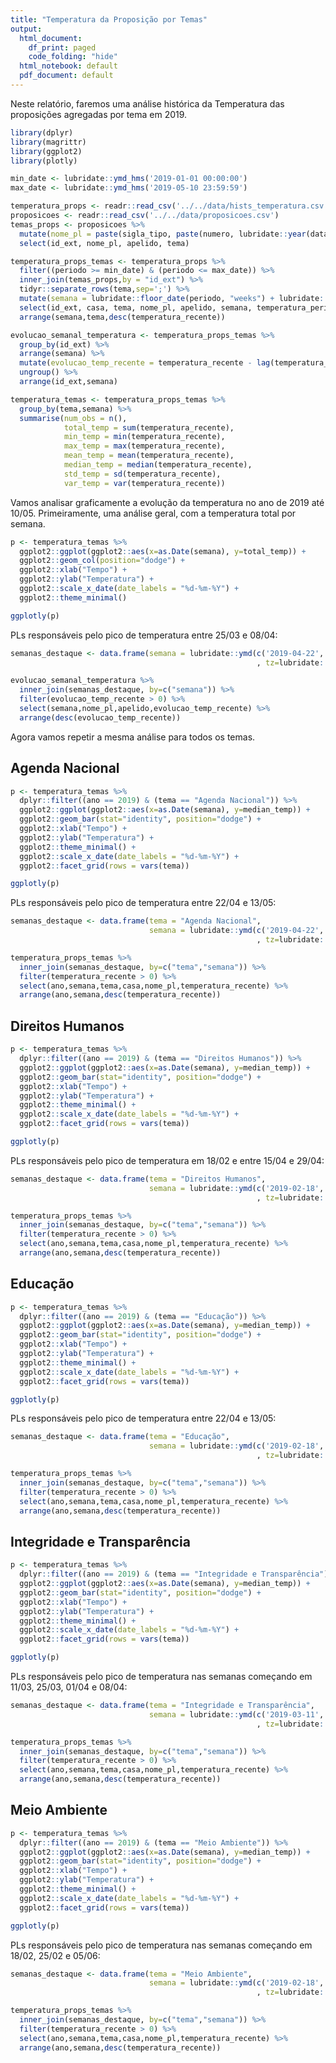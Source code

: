 ```yaml
---
title: "Temperatura da Proposição por Temas"
output:
  html_document:
    df_print: paged
    code_folding: "hide"
  html_notebook: default
  pdf_document: default
---
```


Neste relatório, faremos uma análise histórica da Temperatura das proposições agregadas por tema em 2019.

```r
library(dplyr)
library(magrittr)
library(ggplot2)
library(plotly)

min_date <- lubridate::ymd_hms('2019-01-01 00:00:00')
max_date <- lubridate::ymd_hms('2019-05-10 23:59:59')

temperatura_props <- readr::read_csv('../../data/hists_temperatura.csv')
proposicoes <- readr::read_csv('../../data/proposicoes.csv')
temas_props <- proposicoes %>% 
  mutate(nome_pl = paste(sigla_tipo, paste(numero, lubridate::year(data_apresentacao),sep='/'))) %>%
  select(id_ext, nome_pl, apelido, tema)

temperatura_props_temas <- temperatura_props %>%
  filter((periodo >= min_date) & (periodo <= max_date)) %>%
  inner_join(temas_props,by = "id_ext") %>%
  tidyr::separate_rows(tema,sep=';') %>%
  mutate(semana = lubridate::floor_date(periodo, "weeks") + lubridate::days(1)) %>%
  select(id_ext, casa, tema, nome_pl, apelido, semana, temperatura_periodo, temperatura_recente) %>%
  arrange(semana,tema,desc(temperatura_recente))

evolucao_semanal_temperatura <- temperatura_props_temas %>%
  group_by(id_ext) %>%
  arrange(semana) %>%
  mutate(evolucao_temp_recente = temperatura_recente - lag(temperatura_recente, default = 0)) %>%
  ungroup() %>%
  arrange(id_ext,semana)

temperatura_temas <- temperatura_props_temas %>%
  group_by(tema,semana) %>%
  summarise(num_obs = n(),
            total_temp = sum(temperatura_recente),
            min_temp = min(temperatura_recente),
            max_temp = max(temperatura_recente),
            mean_temp = mean(temperatura_recente),
            median_temp = median(temperatura_recente),
            std_temp = sd(temperatura_recente),
            var_temp = var(temperatura_recente))
```

Vamos analisar graficamente a evolução da temperatura no ano de 2019 até 10/05.
Primeiramente, uma análise geral, com a temperatura total por semana.

```r
p <- temperatura_temas %>% 
  ggplot2::ggplot(ggplot2::aes(x=as.Date(semana), y=total_temp)) +
  ggplot2::geom_col(position="dodge") +
  ggplot2::xlab("Tempo") + 
  ggplot2::ylab("Temperatura") +
  ggplot2::scale_x_date(date_labels = "%d-%m-%Y") +
  ggplot2::theme_minimal()

ggplotly(p)
```



PLs responsáveis pelo pico de temperatura entre 25/03 e 08/04:
```r
semanas_destaque <- data.frame(semana = lubridate::ymd(c('2019-04-22','2019-04-29','2019-05-06')
                                                       , tz=lubridate::tz(temperatura_props_temas$semana[1])))

evolucao_semanal_temperatura %>%
  inner_join(semanas_destaque, by=c("semana")) %>%
  filter(evolucao_temp_recente > 0) %>%
  select(semana,nome_pl,apelido,evolucao_temp_recente) %>%
  arrange(desc(evolucao_temp_recente))
```

Agora vamos repetir a mesma análise para todos os temas.

## Agenda Nacional

```r
p <- temperatura_temas %>% 
  dplyr::filter((ano == 2019) & (tema == "Agenda Nacional")) %>%
  ggplot2::ggplot(ggplot2::aes(x=as.Date(semana), y=median_temp)) +
  ggplot2::geom_bar(stat="identity", position="dodge") +
  ggplot2::xlab("Tempo") + 
  ggplot2::ylab("Temperatura") +
  ggplot2::theme_minimal() +
  ggplot2::scale_x_date(date_labels = "%d-%m-%Y") +
  ggplot2::facet_grid(rows = vars(tema))

ggplotly(p)

```

PLs responsáveis pelo pico de temperatura entre 22/04 e 13/05:
```r
semanas_destaque <- data.frame(tema = "Agenda Nacional",
                               semana = lubridate::ymd(c('2019-04-22','2019-04-29','2019-05-06','2019-05-13')
                                                       , tz=lubridate::tz(temperatura_props_temas$semana[1])))

temperatura_props_temas %>%
  inner_join(semanas_destaque, by=c("tema","semana")) %>%
  filter(temperatura_recente > 0) %>%
  select(ano,semana,tema,casa,nome_pl,temperatura_recente) %>%
  arrange(ano,semana,desc(temperatura_recente))
```

## Direitos Humanos

```r
p <- temperatura_temas %>% 
  dplyr::filter((ano == 2019) & (tema == "Direitos Humanos")) %>%
  ggplot2::ggplot(ggplot2::aes(x=as.Date(semana), y=median_temp)) +
  ggplot2::geom_bar(stat="identity", position="dodge") +
  ggplot2::xlab("Tempo") + 
  ggplot2::ylab("Temperatura") +
  ggplot2::theme_minimal() +
  ggplot2::scale_x_date(date_labels = "%d-%m-%Y") +
  ggplot2::facet_grid(rows = vars(tema))

ggplotly(p)

```

PLs responsáveis pelo pico de temperatura em 18/02 e entre 15/04 e 29/04:
```r
semanas_destaque <- data.frame(tema = "Direitos Humanos",
                               semana = lubridate::ymd(c('2019-02-18','2019-04-15','2019-04-22','2019-04-29')
                                                       , tz=lubridate::tz(temperatura_props_temas$semana[1])))

temperatura_props_temas %>%
  inner_join(semanas_destaque, by=c("tema","semana")) %>%
  filter(temperatura_recente > 0) %>%
  select(ano,semana,tema,casa,nome_pl,temperatura_recente) %>%
  arrange(ano,semana,desc(temperatura_recente))
```

## Educação

```r
p <- temperatura_temas %>% 
  dplyr::filter((ano == 2019) & (tema == "Educação")) %>%
  ggplot2::ggplot(ggplot2::aes(x=as.Date(semana), y=median_temp)) +
  ggplot2::geom_bar(stat="identity", position="dodge") +
  ggplot2::xlab("Tempo") + 
  ggplot2::ylab("Temperatura") +
  ggplot2::theme_minimal() +
  ggplot2::scale_x_date(date_labels = "%d-%m-%Y") +
  ggplot2::facet_grid(rows = vars(tema))

ggplotly(p)

```

PLs responsáveis pelo pico de temperatura entre 22/04 e 13/05:
```r
semanas_destaque <- data.frame(tema = "Educação",
                               semana = lubridate::ymd(c('2019-02-18','2019-04-15')
                                                       , tz=lubridate::tz(temperatura_props_temas$semana[1])))

temperatura_props_temas %>%
  inner_join(semanas_destaque, by=c("tema","semana")) %>%
  filter(temperatura_recente > 0) %>%
  select(ano,semana,tema,casa,nome_pl,temperatura_recente) %>%
  arrange(ano,semana,desc(temperatura_recente))
```


## Integridade e Transparência

```r
p <- temperatura_temas %>% 
  dplyr::filter((ano == 2019) & (tema == "Integridade e Transparência")) %>%
  ggplot2::ggplot(ggplot2::aes(x=as.Date(semana), y=median_temp)) +
  ggplot2::geom_bar(stat="identity", position="dodge") +
  ggplot2::xlab("Tempo") + 
  ggplot2::ylab("Temperatura") +
  ggplot2::theme_minimal() +
  ggplot2::scale_x_date(date_labels = "%d-%m-%Y") +
  ggplot2::facet_grid(rows = vars(tema))

ggplotly(p)

```

PLs responsáveis pelo pico de temperatura nas semanas começando em 11/03, 25/03, 01/04 e 08/04:
```r
semanas_destaque <- data.frame(tema = "Integridade e Transparência",
                               semana = lubridate::ymd(c('2019-03-11','2019-03-25','2019-04-01','2019-04-08')
                                                       , tz=lubridate::tz(temperatura_props_temas$semana[1])))

temperatura_props_temas %>%
  inner_join(semanas_destaque, by=c("tema","semana")) %>%
  filter(temperatura_recente > 0) %>%
  select(ano,semana,tema,casa,nome_pl,temperatura_recente) %>%
  arrange(ano,semana,desc(temperatura_recente))
```

## Meio Ambiente

```r
p <- temperatura_temas %>% 
  dplyr::filter((ano == 2019) & (tema == "Meio Ambiente")) %>%
  ggplot2::ggplot(ggplot2::aes(x=as.Date(semana), y=median_temp)) +
  ggplot2::geom_bar(stat="identity", position="dodge") +
  ggplot2::xlab("Tempo") + 
  ggplot2::ylab("Temperatura") +
  ggplot2::theme_minimal() +
  ggplot2::scale_x_date(date_labels = "%d-%m-%Y") +
  ggplot2::facet_grid(rows = vars(tema))

ggplotly(p)

```

PLs responsáveis pelo pico de temperatura nas semanas começando em 18/02, 25/02 e 05/06:
```r
semanas_destaque <- data.frame(tema = "Meio Ambiente",
                               semana = lubridate::ymd(c('2019-02-18','2019-02-25','2019-05-06')
                                                       , tz=lubridate::tz(temperatura_props_temas$semana[1])))

temperatura_props_temas %>%
  inner_join(semanas_destaque, by=c("tema","semana")) %>%
  filter(temperatura_recente > 0) %>%
  select(ano,semana,tema,casa,nome_pl,temperatura_recente) %>%
  arrange(ano,semana,desc(temperatura_recente))
```
